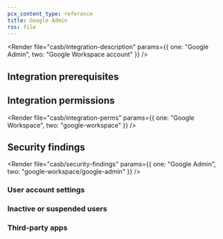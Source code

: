 ```yaml
---
pcx_content_type: reference
title: Google Admin
rss: file
---
```



<Render
  file="casb/integration-description"
  params={{ one: "Google Admin", two: "Google Workspace account" }}
/>

## Integration prerequisites

<Render file="casb/google/google-prereqs" />

## Integration permissions

<Render
  file="casb/integration-perms"
  params={{ one: "Google Workspace", two: "google-workspace" }}
/>

## Security findings

<Render
  file="casb/security-findings"
  params={{ one: "Google Admin", two: "google-workspace/google-admin" }}
/>

### User account settings

<Render file="casb/google/user-account-settings" />

### Inactive or suspended users

<Render file="casb/google/inactive-suspended-users" />

### Third-party apps

<Render file="casb/google/third-party-apps" />
